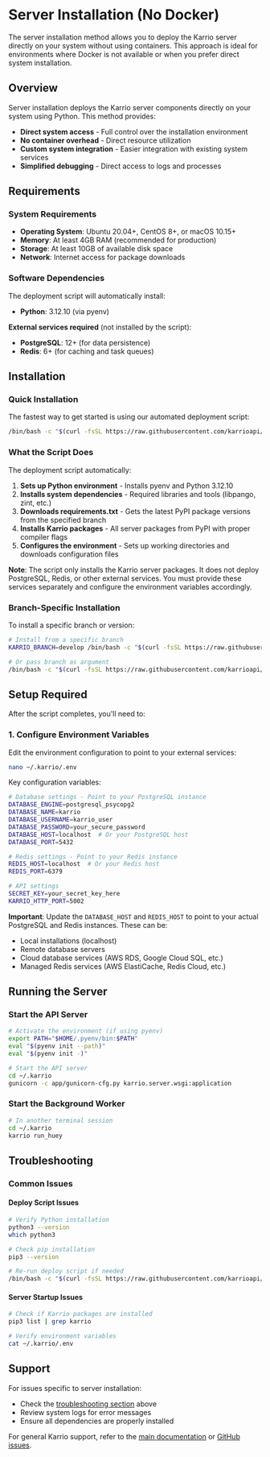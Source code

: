 # Server Installation (No Docker)

The server installation method allows you to deploy the Karrio server directly on your system without using containers. This approach is ideal for environments where Docker is not available or when you prefer direct system installation.

## Overview

Server installation deploys the Karrio server components directly on your system using Python. This method provides:

- **Direct system access** - Full control over the installation environment
- **No container overhead** - Direct resource utilization
- **Custom system integration** - Easier integration with existing system services
- **Simplified debugging** - Direct access to logs and processes

## Requirements

### System Requirements

- **Operating System**: Ubuntu 20.04+, CentOS 8+, or macOS 10.15+
- **Memory**: At least 4GB RAM (recommended for production)
- **Storage**: At least 10GB of available disk space
- **Network**: Internet access for package downloads

### Software Dependencies

The deployment script will automatically install:
- **Python**: 3.12.10 (via pyenv)

**External services required** (not installed by the script):
- **PostgreSQL**: 12+ (for data persistence)
- **Redis**: 6+ (for caching and task queues)

## Installation

### Quick Installation

The fastest way to get started is using our automated deployment script:

```bash
/bin/bash -c "$(curl -fsSL https://raw.githubusercontent.com/karrioapi/karrio/HEAD/bin/deploy)"
```

### What the Script Does

The deployment script automatically:

1. **Sets up Python environment** - Installs pyenv and Python 3.12.10
2. **Installs system dependencies** - Required libraries and tools (libpango, zint, etc.)
3. **Downloads requirements.txt** - Gets the latest PyPI package versions from the specified branch
4. **Installs Karrio packages** - All server packages from PyPI with proper compiler flags
5. **Configures the environment** - Sets up working directories and downloads configuration files

**Note**: The script only installs the Karrio server packages. It does not deploy PostgreSQL, Redis, or other external services. You must provide these services separately and configure the environment variables accordingly.

### Branch-Specific Installation

To install a specific branch or version:

```bash
# Install from a specific branch
KARRIO_BRANCH=develop /bin/bash -c "$(curl -fsSL https://raw.githubusercontent.com/karrioapi/karrio/HEAD/bin/deploy)"

# Or pass branch as argument
/bin/bash -c "$(curl -fsSL https://raw.githubusercontent.com/karrioapi/karrio/HEAD/bin/deploy)" main
```

## Setup Required

After the script completes, you'll need to:

### 1. Configure Environment Variables

Edit the environment configuration to point to your external services:

```bash
nano ~/.karrio/.env
```

Key configuration variables:

```bash
# Database settings - Point to your PostgreSQL instance
DATABASE_ENGINE=postgresql_psycopg2
DATABASE_NAME=karrio
DATABASE_USERNAME=karrio_user
DATABASE_PASSWORD=your_secure_password
DATABASE_HOST=localhost  # Or your PostgreSQL host
DATABASE_PORT=5432

# Redis settings - Point to your Redis instance
REDIS_HOST=localhost  # Or your Redis host
REDIS_PORT=6379

# API settings
SECRET_KEY=your_secret_key_here
KARRIO_HTTP_PORT=5002
```

**Important**: Update the `DATABASE_HOST` and `REDIS_HOST` to point to your actual PostgreSQL and Redis instances. These can be:
- Local installations (localhost)
- Remote database servers
- Cloud database services (AWS RDS, Google Cloud SQL, etc.)
- Managed Redis services (AWS ElastiCache, Redis Cloud, etc.)

## Running the Server

### Start the API Server

```bash
# Activate the environment (if using pyenv)
export PATH="$HOME/.pyenv/bin:$PATH"
eval "$(pyenv init --path)"
eval "$(pyenv init -)"

# Start the API server
cd ~/.karrio
gunicorn -c app/gunicorn-cfg.py karrio.server.wsgi:application
```

### Start the Background Worker

```bash
# In another terminal session
cd ~/.karrio
karrio run_huey
```

## Troubleshooting

### Common Issues

#### Deploy Script Issues

```bash
# Verify Python installation
python3 --version
which python3

# Check pip installation
pip3 --version

# Re-run deploy script if needed
/bin/bash -c "$(curl -fsSL https://raw.githubusercontent.com/karrioapi/karrio/HEAD/bin/deploy)"
```

#### Server Startup Issues

```bash
# Check if Karrio packages are installed
pip3 list | grep karrio

# Verify environment variables
cat ~/.karrio/.env
```

## Support

For issues specific to server installation:

- Check the [troubleshooting section](#troubleshooting) above
- Review system logs for error messages
- Ensure all dependencies are properly installed

For general Karrio support, refer to the [main documentation](/docs) or [GitHub issues](https://github.com/karrioapi/karrio/issues).
